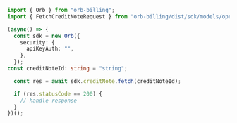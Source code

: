```typescript Fetch.ts
import { Orb } from "orb-billing";
import { FetchCreditNoteRequest } from "orb-billing/dist/sdk/models/operations";

(async() => {
  const sdk = new Orb({
    security: {
      apiKeyAuth: "",
    },
  });
const creditNoteId: string = "string";

  const res = await sdk.creditNote.fetch(creditNoteId);

  if (res.statusCode == 200) {
    // handle response
  }
})();
```
